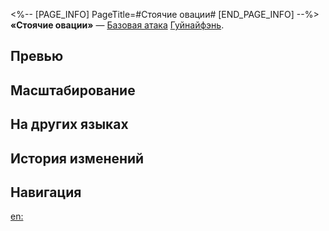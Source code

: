<%-- [PAGE_INFO]
PageTitle=#Стоячие овации#
[END_PAGE_INFO] --%>
{{Навык Инфобокс
|Название         = Стоячие овации
|Изображение      = Навык Стоячие овации.png
|Персонаж         = Гуйнайфэнь
|Тип              = Базовая атака
|Тэг              = Одиночная атака
|УронСтойк        = 10
|ЭнергияГен       = 20
|Энергия          = 
|Длительность     = 
|Описание         = Наносит выбранному противнику огненный урон, равный {{Цвет|Выделенный|50%—110%}} от силы атаки Гуйнайфэнь.
|Свойство1        = 
|Масштабирование1 = 
}}
'''«Стоячие овации»''' — [[Базовая атака]] [[Гуйнайфэнь]].

==Превью==
{{Превью
|Файл = Стоячие овации Превью
}}

==Масштабирование==
{{Масштабирование навыка|тип=Базовая атака
|50%;60%;70%;80%;90%;100%;110%;120%;130%;140%
}}

==На других языках==
{{На других языках
|en   = Standing Ovation
|zhs  = 劈头满堂彩
|zht  = 劈頭滿堂彩
|ja   = {{Rubi|喝采満場|かっさいまんじょう}}
|ko   = 박수갈채
|es   = Gran ovación
|fr   = Ovation du public
|ru   = Стоячие овации
|th   = Standing Ovation
|vi   = Bổ Đầu Hò Reo
|de   = Stehende Ovation
|id   = Standing Ovation
|pt   = Chuva de Aplausos
}}

==История изменений==
{{История изменений|3.5}}

==Навигация==
{{Навык Навбокс|Гуйнайфэнь}}

[[en:]]